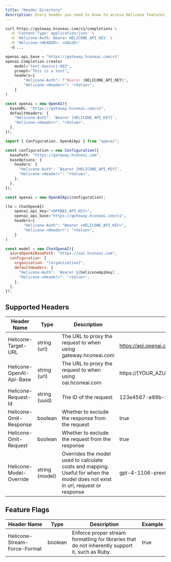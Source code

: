```yaml
---
title: "Header Directory"
description: Every header you need to know to access Helicone features and unlock advanced observability capabilities. 
---
```

<CodeGroup>

```bash Curl
curl https://gateway.hconeai.com/v1/completions \
  -H 'Content-Type: application/json' \
  -H 'Helicone-Auth: Bearer HELICONE_API_KEY' \
  -H 'Helicone-<HEADER>: <VALUE>'
  -d ...
```

```python Python
openai.api_base = "https://gateway.hconeai.com/v1"
openai.Completion.create(
    model="text-davinci-003",
    prompt="This is a test",
    headers={
        "Helicone-Auth": f"Bearer {HELICONE_API_KEY}",
        "Helicone-<Header>": "<Value>",
    }
)
```

```typescript Node.js v4+
const openai = new OpenAI({
  baseURL: "https://gateway.hconeai.com/v1",
  defaultHeaders: {
    "Helicone-Auth": `Bearer [HELICONE_API_KEY]`,
    "Helicone-<Header>": "<Value>",
  },
});
```

```typescript Node.js <v4
import { Configuration, OpenAIApi } from "openai";

const configuration = new Configuration({
  basePath: "https://gateway.hconeai.com",
  baseOptions: {
    headers: {
      "Helicone-Auth": `Bearer [HELICONE_API_KEY]`,
      "Helicone-<Header>": "<Value>",
    },
  },
});

const openai = new OpenAIApi(configuration);
```

```python Langchain (Python)
llm = ChatOpenAI(
    openai_api_key="<OPENAI_API_KEY>",
    openai_api_base="https://gateway.hconeai.com/v1",
    headers={
        "Helicone-Auth": "Bearer <HELICONE_API_KEY>",
        "Helicone-<Header>": "<Value>",
    }
)
```

```javascript LangChain JS
const model = new ChatOpenAI({
  azureOpenAIBasePath: "https://oai.hconeai.com",
  configuration: {
    organization: "[organization]",
    defaultHeaders: {
      "Helicone-Auth": `Bearer ${heliconeApiKey}`,
      "Helicone-<Header>": "<Value>",
    },
  },
});
```
</CodeGroup>

## Supported Headers

| Header Name              | Type           | Description                                                                                                                   | Example                                               |
| ------------------------ | -------------- | ----------------------------------------------------------------------------------------------------------------------------- | ----------------------------------------------------- |
| Helicone-Target-URL      | string (url)   | The URL to proxy the request to when using gateway.hconeai.com                                                                | https://api.openai.com/v1/engines/davinci/completions |
| Helicone-OpenAI-Api-Base | string (url)   | The URL to proxy the request to when using oai.hconeai.com                                                                    | https://[YOUR_AZURE_DOMAIN].openai.azure.com          |
| Helicone-Request-Id      | string (uuid)  | The ID of the request                                                                                                         | 123e4567-e89b-12d3-a456-426614174000                  |
| Helicone-Omit-Response   | boolean        | Whether to exclude the response from the request                                                                              | true                                                  |
| Helicone-Omit-Request    | boolean        | Whether to exclude the request from the response                                                                              | true                                                  |
| Helicone-Model-Override  | string (model) | Overrides the model used to calculate costs and mapping. Useful for when the model does not exist in url, request or response | gpt-4-1106-preview                                    |

## Feature Flags

| Header Name                  | Type    | Description                                                                                     | Example |
| ---------------------------- | ------- | ----------------------------------------------------------------------------------------------- | ------- |
| Helicone-Stream-Force-Format | boolean | Enforce proper stream formatting for libraries that do not inherently support it, such as Ruby. | true    |
